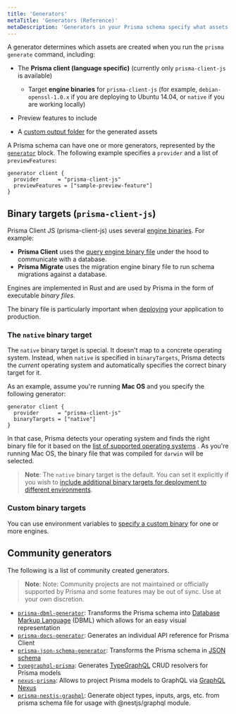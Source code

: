 ```yaml
---
title: 'Generators'
metaTitle: 'Generators (Reference)'
metaDescription: 'Generators in your Prisma schema specify what assets are generated when the `prisma generate` command is invoked. This page explains how to configure generators.'
---
```


<TopBlock>

A generator determines which assets are created when you run the `prisma generate` command, including:

- The **Prisma client (language specific)** (currently only `prisma-client-js` is available)

  - Target **engine binaries** for `prisma-client-js` (for example, `debian-openssl-1.0.x` if you are deploying to Ubuntu 14.04, or `native` if you are working locally)

- Preview features to include
- A [custom output folder](../prisma-client/working-with-prismaclient/generating-prisma-client#using-a-custom-output-path) for the generated assets

A Prisma schema can have one or more generators, represented by the [`generator`](../../../reference/api-reference/prisma-schema-reference#generator) <span class="api"></span> block. The following example specifies a `provider` and a list of `previewFeatures`:

```prisma
generator client {
  provider      = "prisma-client-js"
  previewFeatures = ["sample-preview-feature"]
}
```

</TopBlock>

## Binary targets (`prisma-client-js`)

Prisma Client JS (prisma-client-js) uses several [engine binaries](https://github.com/prisma/prisma-engines). For example:

- **Prisma Client** uses the [query engine binary file](../prisma-engines/query-engine) under the hood to communicate with a database.
- **Prisma Migrate** uses the migration engine binary file to run schema migrations against a database.

Engines are implemented in Rust and are used by Prisma in the form of executable _binary files_.

The binary file is particularly important when [deploying](../../../guides/deployment/deployment) your application to production.

### The `native` binary target

The `native` binary target is special. It doesn't map to a concrete operating system. Instead, when `native` is specified in `binaryTargets`, Prisma detects the _current_ operating system and automatically specifies the correct binary target for it.

As an example, assume you're running **Mac OS** and you specify the following generator:

```prisma
generator client {
  provider      = "prisma-client-js"
  binaryTargets = ["native"]
}
```

In that case, Prisma detects your operating system and finds the right binary file for it based on the [list of supported operating systems](../../../reference/api-reference/prisma-schema-reference#binarytargets-options) <span class="api"></span>. As you're running Mac OS, the binary file that was compiled for `darwin` will be selected.

> **Note**: The `native` binary target is the default. You can set it explicitly if you wish to [include additional binary targets for deployment to different environments](../../../guides/deployment/deployment-guides/deploying-to-aws-lambda#binary-targets-in-schemaprisma).

### Custom binary targets

You can use environment variables to [specify a custom binary](../../components/prisma-engines#using-custom-engine-binaries) for one or more engines.

## Community generators

The following is a list of community created generators.

> **Note**: Note: Community projects are not maintained or officially supported by Prisma and some features may be out of sync. Use at your own discretion.

- [`prisma-dbml-generator`](https://notiz.dev/blog/prisma-dbml-generator): Transforms the Prisma schema into [Database Markup Language](https://www.dbml.org/home/) (DBML) which allows for an easy visual representation
- [`prisma-docs-generator`](https://github.com/pantharshit00/prisma-docs-generator): Generates an individual API reference for Prisma Client
- [`prisma-json-schema-generator`](https://github.com/valentinpalkovic/prisma-json-schema-generator): Transforms the Prisma schema in [JSON schema](https://json-schema.org/)
- [`typegraphql-prisma`](https://github.com/MichalLytek/typegraphql-prisma#readme): Generates [TypeGraphQL](https://typegraphql.com/) CRUD resolvers for Prisma models 
- [`nexus-prisma`](https://github.com/prisma/nexus-prisma/): Allows to project Prisma models to GraphQL via [GraphQL Nexus](https://nexusjs.org/docs/)
- [`prisma-nestjs-graphql`](https://github.com/unlight/prisma-nestjs-graphql): Generate object types, inputs, args, etc. from prisma schema file for usage with @nestjs/graphql module.
